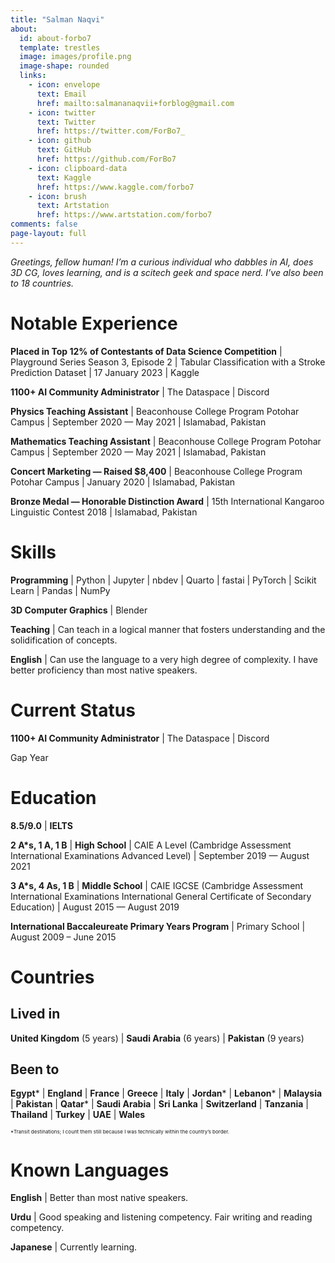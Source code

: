 ```yaml
---
title: "Salman Naqvi"
about:
  id: about-forbo7
  template: trestles
  image: images/profile.png
  image-shape: rounded
  links:
    - icon: envelope
      text: Email
      href: mailto:salmananaqvii+forblog@gmail.com
    - icon: twitter
      text: Twitter
      href: https://twitter.com/ForBo7_
    - icon: github
      text: GitHub
      href: https://github.com/ForBo7
    - icon: clipboard-data
      text: Kaggle
      href: https://www.kaggle.com/forbo7
    - icon: brush
      text: Artstation
      href: https://www.artstation.com/forbo7
comments: false
page-layout: full
---
```


_Greetings, fellow human! I’m a curious individual who dabbles in AI, does 3D CG, loves learning, and is a scitech geek and space nerd. I’ve also been to 18 countries._

:::{.panel-tabset}

# Notable Experience

**Placed in Top 12% of Contestants of Data Science Competition** | Playground Series Season 3, Episode 2 | Tabular Classification with a Stroke Prediction Dataset | 17 January 2023 | Kaggle

**1100+ AI Community Administrator** | The Dataspace | Discord

**Physics Teaching Assistant** | Beaconhouse College Program Potohar Campus | September 2020 — May 2021 | Islamabad, Pakistan

**Mathematics Teaching Assistant** | Beaconhouse College Program Potohar Campus | September 2020 — May 2021 | Islamabad, Pakistan

**Concert Marketing — Raised \$8,400** | Beaconhouse College Program Potohar Campus | January 2020 | Islamabad, Pakistan

**Bronze Medal — Honorable Distinction Award** | 15th International Kangaroo Linguistic Contest 2018 | Islamabad, Pakistan

# Skills

**Programming** | Python | Jupyter | nbdev | Quarto | fastai | PyTorch | Scikit Learn | Pandas | NumPy

**3D Computer Graphics** | Blender

**Teaching** | Can teach in a logical manner that fosters understanding and the solidification of concepts.

**English** | Can use the language to a very high degree of complexity. I have better proficiency than most native speakers.

# Current Status

**1100+ AI Community Administrator** | The Dataspace | Discord

Gap Year

:::

:::{.panel-tabset}

# Education

**8.5/9.0** | **IELTS**

**2 A\*s, 1 A, 1 B** | **High School** | CAIE A Level (Cambridge Assessment International Examinations Advanced Level) | September 2019 — August 2021

**3 A\*s, 4 As, 1 B** | **Middle School** | CAIE IGCSE (Cambridge Assessment International Examinations International General Certificate of Secondary
Education) | August 2015 — August 2019

**International Baccaleureate Primary Years Program** | Primary School | August 2009 – June 2015

# Countries

## Lived in

**United Kingdom** (5 years) | **Saudi Arabia** (6 years) | **Pakistan** (9 years)

## Been to

<!-- TODO: Use footnotes instead of asterisks. -->
<!-- Need to figure out how to make all footnotes reference the same footnote -->

**Egypt*** | **England** | **France** | **Greece** | **Italy** | **Jordan*** | **Lebanon*** | **Malaysia** | **Pakistan** | **Qatar*** | **Saudi Arabia** | **Sri Lanka** | **Switzerland** | **Tanzania** | **Thailand** | **Turkey** | **UAE** | **Wales**

<span style="font-size:8px">*Transit destinations; I count them still because I was technically within the country's border.</span>

# Known Languages

**English** | Better than most native speakers.

**Urdu** | Good speaking and listening competency. Fair writing and reading competency.

**Japanese** | Currently learning.

:::
